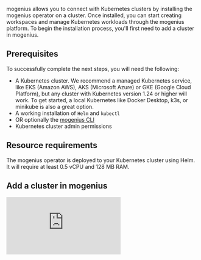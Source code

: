 ﻿---
sidebar_position: 1
description: Connect your own Kubernetes cluster by installing the mogenius operator on the cluster.
---

mogenius allows you to connect with Kubernetes clusters by installing the mogenius operator on a cluster. Once installed, you can start creating workspaces and manage Kubernetes workloads through the mogenius platform. To begin the installation process, you'll first need to add a cluster in mogenius.

## Prerequisites
To successfully complete the next steps, you will need the following:
- A Kubernetes cluster. We recommend a managed Kubernetes service, like EKS (Amazon AWS), AKS (Microsoft Azure) or GKE (Google Cloud Platform), but any cluster with Kubernetes version 1.24 or higher will work. To get started, a local Kubernetes like Docker Desktop, k3s, or minikube is also a great option.
- A working installation of `Helm` and `kubectl`
- OR optionally the [mogenius CLI](../development/mogenius-CLI.md)
- Kubernetes cluster admin permissions

## Resource requirements
The mogenius operator is deployed to your Kubernetes cluster using Helm. It will require at least 0.5 vCPU and 128 MB RAM.

## Add a cluster in mogenius

<div style={{ position: 'relative', paddingBottom: 'calc(56.25782227784731% + 41px)', height: 0 }}>
      <iframe src="https://app.supademo.com/embed/iy17UxSmsVTaPPiLgHhlQ" frameBorder="0" loading="lazy" webkitAllowFullScreen mozAllowFullScreen allowFullScreen style={{ position: 'absolute', top: 0, left: 0, width: '100%', height: '100%' }} />
    </div>

In your organization open "Clusters" and select "Add cluster." Enter a display name for your cluster and confirm.

:::info
This will create a management pane for a Kubernetes cluster in mogenius. It will not create an actual Kubernetes cluster.
:::

## Install the operator

mogenius connects to your Kubernetes cluster via an operator that you'll need to deploy on Kubernetes. In the next step you will have two options to do this: using Helm, or the mogenius CLI.

### Helm install

Retrieve the Helm install command from the user interface and run it on a terminal. Make sure that your kubecontext is set to the right Kubernetes cluster. The command will look something like this.

```jsx title="mogenius operator Helm install"
helm repo add mogenius https://helm.mogenius.com/public
helm repo update mogenius
helm upgrade --install mogenius-operator mogenius/mogenius-k8s-manager -n mogenius --create-namespace --wait \
--set global.cluster_name="NAME" \
--set global.api_key="API_KEY"
```

### mogenius CLI
Install the mogenius CLI, on your terminal perform a `mocli login` and then run the following command.

```jsx" title="Installation via mogenius CLI"
mocli cluster connect
```

You'll be asked to confirm the organization, the cluster that you want to connect, and your current kubecontext before the operator is being deployed.

## Metrics server

Once the operator is installed, it will check if a [metrics server](https://github.com/kubernetes-sigs/metrics-server) is present on the cluster. If not, it will be automatically installed.

**That's it - your cluster is connected and you can now create workspaces!** 

## Troubleshooting
If you're encountering issues with installing the operator, check out common problems in the section [Troubleshooting clusters](./troubleshooting-clusters.md).
